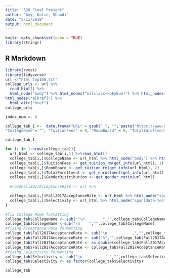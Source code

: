 ```yaml
---
title: "320 Final Project"
author: "Amy, Katie, Shawdi"
date: "5/11/2019"
output: html_document
---
```


```r
knitr::opts_chunk$set(echo = TRUE)
library(stringr)
```

## R Markdown


```r
library(rvest)
library(tidyverse)
url <-"html_top100.txt"
college_urls <- url %>%
  read_html() %>%
  html_node("body") %>% html_nodes("ol[class~=bEyEue]") %>% html_nodes("li[id]")%>% html_nodes("h3") %>% 
html_nodes("a[href]") %>%
  html_attr("href") 
college_urls

```


```r
index_num <- 0

college_tab_1 <-  data.frame("URL" = gsub(" ", "", paste("https://www.usnews.com",college_urls, sep = "")), 
"CollegeName"= "", "TuitionFees" = 0, "RoomBoard" = 0, "TotalEnrollment" = 0, "SchoolType" = "", "YearFounded" = 0, "Setting" = "", "Endowment2017" = 0, "MedianStartingSalaryOfAlumni" = 0, "Selectivity" = "", "Fall2017AcceptanceRate" = 0, "MalePercentage" = 0, "FourYearGraduationRate" = 0, stringsAsFactors = FALSE) 

college_tab_1
```



```r
for (i in 1:nrow(college_tab)){
  url_html <- college_tab[i,1] %>%read_html()
  college_tab[i,]$CollegeName <- url_html %>% html_node("body") %>% html_nodes("h1[class~=hero-heading]") %>% html_text()
  college_tab[i,]$TuitionFees <- get_tuition_rm(get_info(url_html), 1)
  college_tab[i,]$RoomBoard <- get_tuition_rm(get_info(url_html), 2)
  college_tab[i,]$TotalEnrollment <- get_enrollment(get_info(url_html))
  college_tab[i,]$GenderDistribution <- get_gender_ratio(url_html)
  
  #row$Fall2017AcceptanceRate <- url %>% 

  college_tab[i,]$Fall2017AcceptanceRate <- url_html %>% html_node("span[data-test-id~=r_c_accept_rate]") %>% html_text()
  college_tab[i,]$Selectivity <- url_html %>% html_node("span[data-test-id~=c_select_class]") %>% html_text()
}

#fix College Name formatting
college_tab$CollegeName <- sub("^\n        ","",college_tab$CollegeName)
college_tab$CollegeName <-sub("\n    ","",college_tab$CollegeName)
#fixing Acceptance Rate formatting
college_tab$Fall2017AcceptanceRate <- sub("\n            ","",college_tab$Fall2017AcceptanceRate)
college_tab$Fall2017AcceptanceRate <- sub("%","",college_tab$Fall2017AcceptanceRate)
college_tab$Fall2017AcceptanceRate <- as.double(college_tab$Fall2017AcceptanceRate)
college_tab$Fall2017AcceptanceRate <- college_tab$Fall2017AcceptanceRate/100
#fixing Selectivity formatting
college_tab$Selectivity <- sub("\n            ","",college_tab$Selectivity)
college_tab$Selectivity <- as.factor(college_tab$Selectivity)

college_tab
```




